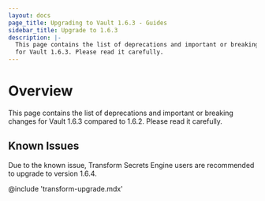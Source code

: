 ```yaml
---
layout: docs
page_title: Upgrading to Vault 1.6.3 - Guides
sidebar_title: Upgrade to 1.6.3
description: |-
  This page contains the list of deprecations and important or breaking changes
  for Vault 1.6.3. Please read it carefully.
---
```


# Overview

This page contains the list of deprecations and important or breaking changes
for Vault 1.6.3 compared to 1.6.2. Please read it carefully.

## Known Issues

Due to the known issue, Transform Secrets Engine users are recommended to upgrade to version 1.6.4.

@include 'transform-upgrade.mdx'


